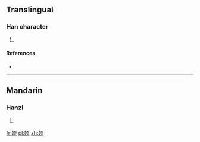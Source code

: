 ==Translingual==

===Han character===
{{Han char|rn=38|rad=女|as=09|sn=12|four=|canj=女一月大 (VMBK), X女一月大 (XVMBK)}}

# {{defn|Han|sort=女09}}

====References====
* {{Han ref|kx=0266.210|dkj=06482|dj=0533.250|hdz=21064.140|uh=5A86|ud=23174}}

----

==Mandarin==

===Hanzi===
{{cmn-hanzi|pin=[[ruǎn]] ([[ruan3]])|wg=juan<sup>3</sup>}}

# {{defn|Mandarin|sort=女09}}

[[fr:媆]]
[[pl:媆]]
[[zh:媆]]